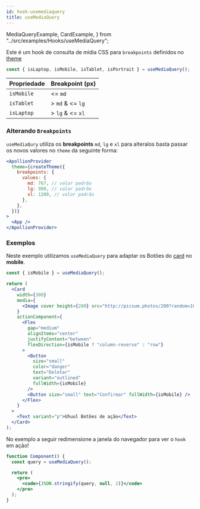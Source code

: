 ```yaml
---
id: hook-usemediaquery
title: useMediaQuery
---
```



  MediaQueryExample,
  CardExample,
} from "../src/examples/Hooks/useMediaQuery";

Este é um hook de consulta de mídia CSS para `breakpoints` definidos no [theme](./themes-apollion-provider)

```jsx
const { isLaptop, isMobile, isTablet, isPortrait } = useMediaQuery();
```

| Propriedade | Breakpoint (px)  |
| ----------- | ---------------- |
| `isMobile`  | <= `md`          |
| `isTablet`  | > `md` & <= `lg` |
| `isLaptop`  | > `lg` & <= `xl` |

### Alterando `Breakpoints`

`useMediaQury` utiliza os **breakpoints** `md`, `lg` e `xl` para alteralos basta passar os novos valores no `theme` da seguinte forma:

```jsx
<ApollionProvider
  theme={createTheme({
    breakpoints: {
      values: {
        md: 767, // valor padrão
        lg: 990, // valor padrão
        xl: 1200, // valor padrão
      },
    },
  })}
>
  <App />
</ApollionProvider>
```

### Exemplos

Neste exemplo utilizamos `useMediaQuery` para adaptar os Botões do [card](./containers-card) no **mobile**.

<Flex mb="xl">
  <CardExample />
</Flex>

```jsx
const { isMobile } = useMediaQuery();

return (
  <Card
    width={300}
    media={
      <Image cover height={200} src="http://picsum.photos/200?random=10" />
    }
    actionComponent={
      <Flex
        gap="medium"
        alignItems="center"
        justifyContent="between"
        flexDirection={isMobile ? "column-reverse" : "row"}
      >
        <Button
          size="small"
          color="danger"
          text="Deletar"
          variant="outlined"
          fullWidth={isMobile}
        />
        <Button size="small" text="Confirmar" fullWidth={isMobile} />
      </Flex>
    }
  >
    <Text variant="p">Uhuul Botões de ação</Text>
  </Card>
);
```

No exemplo a seguir redimensione a janela do navegador para ver o `hook` em ação!

```jsx
function Component() {
  const query = useMediaQuery();

  return (
    <pre>
      <code>{JSON.stringify(query, null, 2)}</code>
    </pre>
  );
}
```

<MediaQueryExample />
